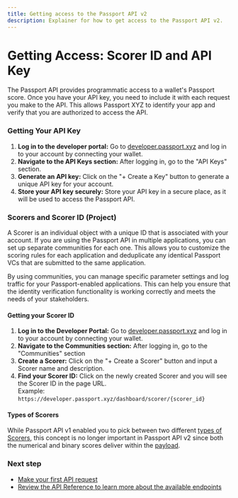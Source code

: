 ```yaml
---
title: Getting access to the Passport API v2
description: Explainer for how to get access to the Passport API v2.
---
```


# Getting Access: Scorer ID and API Key

The Passport API provides programmatic access to a wallet's Passport score. Once you have your API key, you need to include it with each request you make to the API. This allows Passport XYZ to identify your app and verify that you are authorized to access the API.

### Getting Your API Key

1. **Log in to the developer portal:** Go to [developer.passport.xyz](https://developer.passport.xyz) and log in to your account by connecting your wallet.
2. **Navigate to the API Keys section:** After logging in, go to the "API Keys" section.
3. **Generate an API key:** Click on the "+ Create a Key" button to generate a unique API key for your account.
4. **Store your API key securely:** Store your API key in a secure place, as it will be used to access the Passport API.

### Scorers and Scorer ID (Project)

A Scorer is an individual object with a unique ID that is associated with your account. If you are using the Passport API in multiple applications, you can set up separate communities for each one. This allows you to customize the scoring rules for each application and deduplicate any identical Passport VCs that are submitted to the same application.

By using communities, you can manage specific parameter settings and log traffic for your Passport-enabled applications. This can help you ensure that the identity verification functionality is working correctly and meets the needs of your stakeholders.

#### Getting your Scorer ID

1. **Log in to the Developer Portal:** Go to [developer.passport.xyz](https://developer.passport.xyz) and log in to your account by connecting your wallet.
2. **Navigate to the Communities section:** After logging in, go to the "Communities" section
3. **Create a Scorer:** Click on the "+ Create a Scorer" button and input a Scorer name and description.
4. **Find your Scorer ID:** Click on the newly created Scorer and you will see the Scorer ID in the page URL.\
   Example: `https://developer.passport.xyz/dashboard/scorer/{scorer_id}`

#### Types of Scorers

While Passport API v1 enabled you to pick between two different [types of Scorers](../passport-api-v1/getting-access#types-of-scorers), this concept is no longer important in Passport API v2 since both the numerical and binary scores deliver within the [payload](data-dictionary). 

### Next step

* [Make your first API request](quick-start-guide)
* [Review the API Reference to learn more about the available endpoints](api-reference)